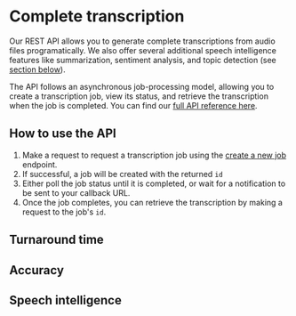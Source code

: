 
# Complete transcription

Our REST API allows you to generate complete transcriptions from audio files programatically. We also offer several additional speech intelligence features like summarization, sentiment analysis, and topic detection (see [section below](#speech-intelligence)).

The API follows an asynchronous job-processing model, allowing you to create a transcription job, view its status, and retrieve the transcription when the job is completed. You can find our [full API reference here](/api-ref/jobs/create-a-new-job).

## How to use the API

1. Make a <HTTPMethodBadge method="POST" /> request to request a transcription job using the [create a new job](/api-ref/jobs/create-a-new-job) endpoint.
1. If successful, a job will be created with the returned `id`
1. Either poll the job status until it is completed, or wait for a notification to be sent to your callback URL.
1. Once the job completes, you can retrieve the transcription by making a <HTTPMethodBadge method="GET" /> request to the job's `id`.

## Turnaround time

## Accuracy

## Speech intelligence